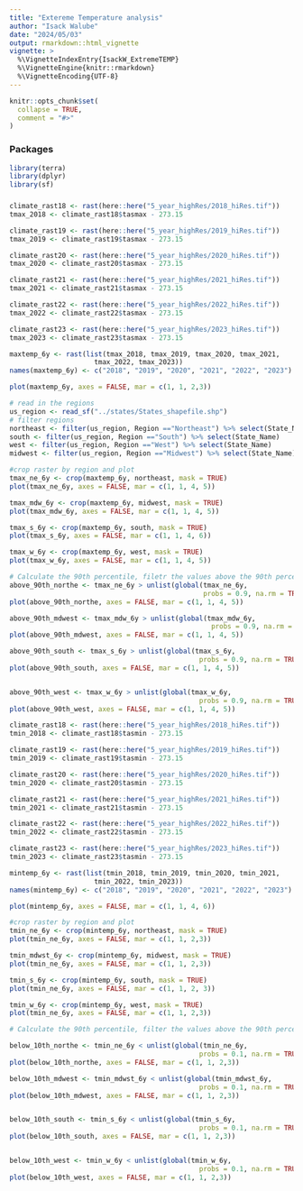 ```yaml
---
title: "Extereme Temperature analysis"
author: "Isack Walube"
date: "2024/05/03"
output: rmarkdown::html_vignette
vignette: >
  %\VignetteIndexEntry{IsackW_ExtremeTEMP}
  %\VignetteEngine{knitr::rmarkdown}
  %\VignetteEncoding{UTF-8}
---
```


```r
knitr::opts_chunk$set(
  collapse = TRUE,
  comment = "#>"
)
```


### Packages 
```r
library(terra)
library(dplyr)
library(sf)
```
 
### 
```r
climate_rast18 <- rast(here::here("5_year_highRes/2018_hiRes.tif"))
tmax_2018 <- climate_rast18$tasmax - 273.15

climate_rast19 <- rast(here::here("5_year_highRes/2019_hiRes.tif"))
tmax_2019 <- climate_rast19$tasmax - 273.15

climate_rast20 <- rast(here::here("5_year_highRes/2020_hiRes.tif"))
tmax_2020 <- climate_rast20$tasmax - 273.15

climate_rast21 <- rast(here::here("5_year_highRes/2021_hiRes.tif"))
tmax_2021 <- climate_rast21$tasmax - 273.15

climate_rast22 <- rast(here::here("5_year_highRes/2022_hiRes.tif"))
tmax_2022 <- climate_rast22$tasmax - 273.15

climate_rast23 <- rast(here::here("5_year_highRes/2023_hiRes.tif"))
tmax_2023 <- climate_rast23$tasmax - 273.15

maxtemp_6y <- rast(list(tmax_2018, tmax_2019, tmax_2020, tmax_2021,
                     tmax_2022, tmax_2023))
names(maxtemp_6y) <- c("2018", "2019", "2020", "2021", "2022", "2023")

plot(maxtemp_6y, axes = FALSE, mar = c(1, 1, 2,3))
```



```r
# read in the regions
us_region <- read_sf("../states/States_shapefile.shp") 
# filter regions
northeast <- filter(us_region, Region =="Northeast") %>% select(State_Name)
south <- filter(us_region, Region =="South") %>% select(State_Name)
west <- filter(us_region, Region =="West") %>% select(State_Name)
midwest <- filter(us_region, Region =="Midwest") %>% select(State_Name)
```



```r
#crop raster by region and plot
tmax_ne_6y <- crop(maxtemp_6y, northeast, mask = TRUE)
plot(tmax_ne_6y, axes = FALSE, mar = c(1, 1, 4, 5))

tmax_mdw_6y <- crop(maxtemp_6y, midwest, mask = TRUE)
plot(tmax_mdw_6y, axes = FALSE, mar = c(1, 1, 4, 5))

tmax_s_6y <- crop(maxtemp_6y, south, mask = TRUE)
plot(tmax_s_6y, axes = FALSE, mar = c(1, 1, 4, 6))

tmax_w_6y <- crop(maxtemp_6y, west, mask = TRUE)
plot(tmax_w_6y, axes = FALSE, mar = c(1, 1, 4, 5))
```


```r
# Calculate the 90th percentile, filetr the values above the 90th percentile and plot
above_90th_northe <- tmax_ne_6y > unlist(global(tmax_ne_6y, 
                                                probs = 0.9, na.rm = TRUE))
plot(above_90th_northe, axes = FALSE, mar = c(1, 1, 4, 5))

above_90th_mdwest <- tmax_mdw_6y > unlist(global(tmax_mdw_6y, 
                                                  probs = 0.9, na.rm = TRUE))
plot(above_90th_mdwest, axes = FALSE, mar = c(1, 1, 4, 5))

above_90th_south <- tmax_s_6y > unlist(global(tmax_s_6y, 
                                               probs = 0.9, na.rm = TRUE))
plot(above_90th_south, axes = FALSE, mar = c(1, 1, 4, 5))


above_90th_west <- tmax_w_6y > unlist(global(tmax_w_6y, 
                                               probs = 0.9, na.rm = TRUE))
plot(above_90th_west, axes = FALSE, mar = c(1, 1, 4, 5))

```


```r
climate_rast18 <- rast(here::here("5_year_highRes/2018_hiRes.tif"))
tmin_2018 <- climate_rast18$tasmin - 273.15

climate_rast19 <- rast(here::here("5_year_highRes/2019_hiRes.tif"))
tmin_2019 <- climate_rast19$tasmin - 273.15

climate_rast20 <- rast(here::here("5_year_highRes/2020_hiRes.tif"))
tmin_2020 <- climate_rast20$tasmin - 273.15

climate_rast21 <- rast(here::here("5_year_highRes/2021_hiRes.tif"))
tmin_2021 <- climate_rast21$tasmin - 273.15

climate_rast22 <- rast(here::here("5_year_highRes/2022_hiRes.tif"))
tmin_2022 <- climate_rast22$tasmin - 273.15

climate_rast23 <- rast(here::here("5_year_highRes/2023_hiRes.tif"))
tmin_2023 <- climate_rast23$tasmin - 273.15

mintemp_6y <- rast(list(tmin_2018, tmin_2019, tmin_2020, tmin_2021,
                     tmin_2022, tmin_2023))
names(mintemp_6y) <- c("2018", "2019", "2020", "2021", "2022", "2023")

plot(mintemp_6y, axes = FALSE, mar = c(1, 1, 4, 6))
```

```r
#crop raster by region and plot
tmin_ne_6y <- crop(mintemp_6y, northeast, mask = TRUE)
plot(tmin_ne_6y, axes = FALSE, mar = c(1, 1, 2,3))

tmin_mdwst_6y <- crop(mintemp_6y, midwest, mask = TRUE)
plot(tmin_ne_6y, axes = FALSE, mar = c(1, 1, 2,3))

tmin_s_6y <- crop(mintemp_6y, south, mask = TRUE)
plot(tmin_ne_6y, axes = FALSE, mar = c(1, 1, 2, 3))

tmin_w_6y <- crop(mintemp_6y, west, mask = TRUE)
plot(tmin_ne_6y, axes = FALSE, mar = c(1, 1, 2,3))
```

```r
# Calculate the 90th percentile, filter the values above the 90th percentile and plot

below_10th_northe <- tmin_ne_6y < unlist(global(tmin_ne_6y, 
                                               probs = 0.1, na.rm = TRUE))
plot(below_10th_northe, axes = FALSE, mar = c(1, 1, 2,3))

below_10th_mdwest <- tmin_mdwst_6y < unlist(global(tmin_mdwst_6y, 
                                               probs = 0.1, na.rm = TRUE))
plot(below_10th_mdwest, axes = FALSE, mar = c(1, 1, 2,3))


below_10th_south <- tmin_s_6y < unlist(global(tmin_s_6y, 
                                               probs = 0.1, na.rm = TRUE))
plot(below_10th_south, axes = FALSE, mar = c(1, 1, 2,3))


below_10th_west <- tmin_w_6y < unlist(global(tmin_w_6y, 
                                               probs = 0.1, na.rm = TRUE))
plot(below_10th_west, axes = FALSE, mar = c(1, 1, 2,3))
```



